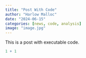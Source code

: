 ```yaml
---
title: "Post With Code"
author: "Harlow Malloc"
date: "2024-06-15"
categories: [news, code, analysis]
image: "image.jpg"
---
```


This is a post with executable code.

```r
1 + 1
```
